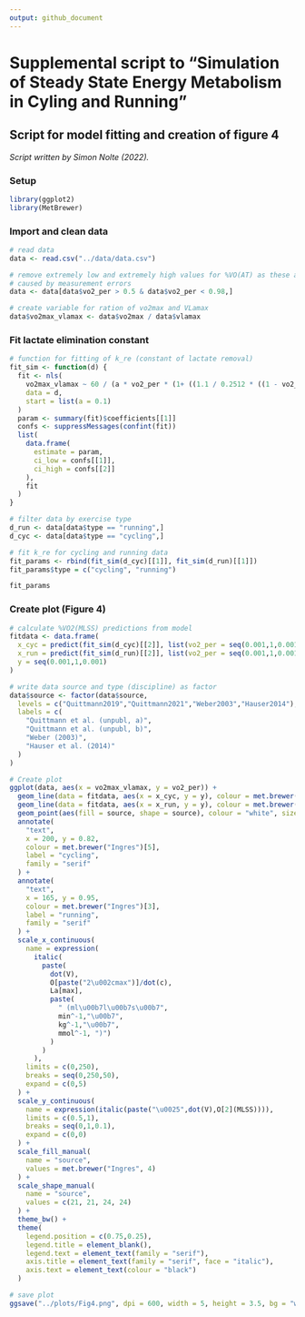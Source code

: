 ```yaml
---
output: github_document
---
```


# Supplemental script to "Simulation of Steady State Energy Metabolism in Cyling and Running"

## Script for model fitting and creation of figure 4

*Script written by Simon Nolte (2022).*

### Setup

```r
library(ggplot2)
library(MetBrewer)
```

### Import and clean data

```r
# read data
data <- read.csv("../data/data.csv")

# remove extremely low and extremely high values for %VO(AT) as these are likely
# caused by measurement errors
data <- data[data$vo2_per > 0.5 & data$vo2_per < 0.98,]

# create variable for ration of vo2max and VLamax
data$vo2max_vlamax <- data$vo2max / data$vlamax
```

### Fit lactate elimination constant

```r

# function for fitting of k_re (constant of lactate removal)
fit_sim <- function(d) {
  fit <- nls(
    vo2max_vlamax ~ 60 / (a * vo2_per * (1+ ((1.1 / 0.2512 * ((1 - vo2_per)/ vo2_per)^(1 / 2))^3))), 
    data = d, 
    start = list(a = 0.1)
  )
  param <- summary(fit)$coefficients[[1]]
  confs <- suppressMessages(confint(fit))
  list(
    data.frame(
      estimate = param,
      ci_low = confs[[1]],
      ci_high = confs[[2]]
    ),
    fit
  )
}

# filter data by exercise type
d_run <- data[data$type == "running",]
d_cyc <- data[data$type == "cycling",]

# fit k_re for cycling and running data
fit_params <- rbind(fit_sim(d_cyc)[[1]], fit_sim(d_run)[[1]])
fit_params$type = c("cycling", "running")

fit_params
```

### Create plot (Figure 4)

```r
# calculate %VO2(MLSS) predictions from model
fitdata <- data.frame(
  x_cyc = predict(fit_sim(d_cyc)[[2]], list(vo2_per = seq(0.001,1,0.001))),
  x_run = predict(fit_sim(d_run)[[2]], list(vo2_per = seq(0.001,1,0.001))),
  y = seq(0.001,1,0.001)
)

# write data source and type (discipline) as factor
data$source <- factor(data$source,
  levels = c("Quittmann2019","Quittmann2021","Weber2003","Hauser2014"),
  labels = c(
    "Quittmann et al. (unpubl, a)", 
    "Quittmann et al. (unpubl, b)", 
    "Weber (2003)", 
    "Hauser et al. (2014)"
  )
)

# Create plot
ggplot(data, aes(x = vo2max_vlamax, y = vo2_per)) +
  geom_line(data = fitdata, aes(x = x_cyc, y = y), colour = met.brewer("Ingres")[5]) +
  geom_line(data = fitdata, aes(x = x_run, y = y), colour = met.brewer("Ingres")[3]) +
  geom_point(aes(fill = source, shape = source), colour = "white", size = 2.5) +
  annotate(
    "text",
    x = 200, y = 0.82,
    colour = met.brewer("Ingres")[5],
    label = "cycling",
    family = "serif"
  ) +
  annotate(
    "text",
    x = 165, y = 0.95,
    colour = met.brewer("Ingres")[3],
    label = "running",
    family = "serif"
  ) +
  scale_x_continuous(
    name = expression(
      italic(
        paste(
          dot(V),
          O[paste("2\u002cmax")]/dot(c),
          La[max], 
          paste(
            " (ml\u00b7l\u00b7s\u00b7",
            min^-1,"\u00b7",
            kg^-1,"\u00b7",
            mmol^-1, ")")
          )
        )
      ),
    limits = c(0,250), 
    breaks = seq(0,250,50),
    expand = c(0,5)
  ) +
  scale_y_continuous(
    name = expression(italic(paste("\u0025",dot(V),O[2](MLSS)))),
    limits = c(0.5,1), 
    breaks = seq(0,1,0.1),
    expand = c(0,0)
  ) +
  scale_fill_manual(
    name = "source",
    values = met.brewer("Ingres", 4)
  ) +
  scale_shape_manual(
    name = "source",
    values = c(21, 21, 24, 24)
  ) +
  theme_bw() +
  theme(
    legend.position = c(0.75,0.25),
    legend.title = element_blank(),
    legend.text = element_text(family = "serif"),
    axis.title = element_text(family = "serif", face = "italic"),
    axis.text = element_text(colour = "black")
  )

# save plot
ggsave("../plots/Fig4.png", dpi = 600, width = 5, height = 3.5, bg = "white")
```

